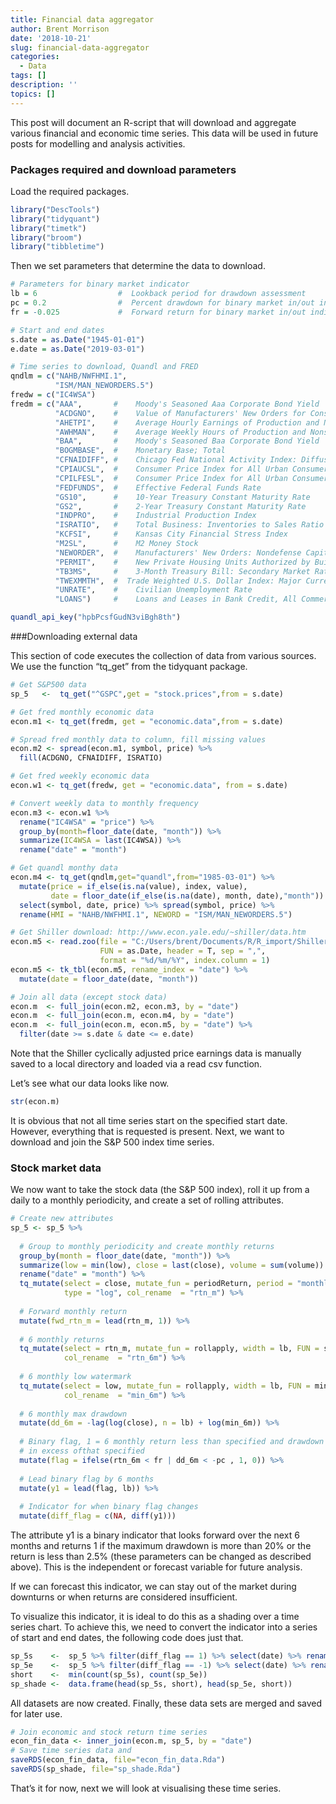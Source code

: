```yaml
---
title: Financial data aggregator
author: Brent Morrison
date: '2018-10-21'
slug: financial-data-aggregator
categories:
  - Data
tags: []
description: ''
topics: []
---
```


This post will document an R-script that will download and aggregate various financial and economic time series. This data will be used in future posts for modelling and analysis activities.  

### Packages required and download parameters


Load the required packages.
```r
library("DescTools")
library("tidyquant")
library("timetk")
library("broom")
library("tibbletime")
```


Then we set parameters that determine the data to download.
```r
# Parameters for binary market indicator
lb = 6                  #  Lookback period for drawdown assessment
pc = 0.2                #  Percent drawdown for binary market in/out indicator cutoff
fr = -0.025             #  Forward return for binary market in/out indicator cutoff

# Start and end dates
s.date = as.Date("1945-01-01")
e.date = as.Date("2019-03-01")

# Time series to download, Quandl and FRED
qndlm = c("NAHB/NWFHMI.1",
          "ISM/MAN_NEWORDERS.5")
fredw = c("IC4WSA")
fredm = c("AAA",       #	Moody's Seasoned Aaa Corporate Bond Yield
          "ACDGNO",    #	Value of Manufacturers' New Orders for Consumer Goods: Consumer
          "AHETPI",    #	Average Hourly Earnings of Production and Nonsupervisory Employees:
          "AWHMAN",    #	Average Weekly Hours of Production and Nonsupervisory Employees:
          "BAA",       #	Moody's Seasoned Baa Corporate Bond Yield
          "BOGMBASE",  #	Monetary Base; Total
          "CFNAIDIFF", #	Chicago Fed National Activity Index: Diffusion Index
          "CPIAUCSL",  #	Consumer Price Index for All Urban Consumers: All Items
          "CPILFESL",  #	Consumer Price Index for All Urban Consumers: All Items Less Food and
          "FEDFUNDS",  #	Effective Federal Funds Rate
          "GS10",      #	10-Year Treasury Constant Maturity Rate
          "GS2",       #	2-Year Treasury Constant Maturity Rate
          "INDPRO",    #	Industrial Production Index
          "ISRATIO",   #	Total Business: Inventories to Sales Ratio
          "KCFSI",     #	Kansas City Financial Stress Index
          "M2SL",      #	M2 Money Stock
          "NEWORDER",  #	Manufacturers' New Orders: Nondefense Capital Goods Excluding Aircraft
          "PERMIT",    #	New Private Housing Units Authorized by Building Permits
          "TB3MS",     #	3-Month Treasury Bill: Secondary Market Rate
          "TWEXMMTH",  #  Trade Weighted U.S. Dollar Index: Major Currencies
          "UNRATE",    #	Civilian Unemployment Rate
          "LOANS")     #	Loans and Leases in Bank Credit, All Commercial Banks 
```

```r
quandl_api_key("hpbPcsfGudN3viBgh8th")
```

###Downloading external data


This section of code executes the collection of data from various sources. We use the function "tq_get" from the tidyquant package.

```r
# Get S&P500 data
sp_5   <-  tq_get("^GSPC",get = "stock.prices",from = s.date)

# Get fred monthly economic data
econ.m1 <- tq_get(fredm, get = "economic.data",from = s.date)

# Spread fred monthly data to column, fill missing values
econ.m2 <- spread(econ.m1, symbol, price) %>% 
  fill(ACDGNO, CFNAIDIFF, ISRATIO)

# Get fred weekly economic data
econ.w1 <- tq_get(fredw, get = "economic.data", from = s.date)

# Convert weekly data to monthly frequency
econ.m3 <- econ.w1 %>% 
  rename("IC4WSA" = "price") %>%
  group_by(month=floor_date(date, "month")) %>% 
  summarize(IC4WSA = last(IC4WSA)) %>%
  rename("date" = "month") 

# Get quandl monthy data
econ.m4 <- tq_get(qndlm,get="quandl",from="1985-03-01") %>%
  mutate(price = if_else(is.na(value), index, value), 
         date = floor_date(if_else(is.na(date), month, date),"month")) %>%
  select(symbol, date, price) %>% spread(symbol, price) %>%
  rename(HMI = "NAHB/NWFHMI.1", NEWORD = "ISM/MAN_NEWORDERS.5") 

# Get Shiller download: http://www.econ.yale.edu/~shiller/data.htm
econ.m5 <- read.zoo(file = "C:/Users/brent/Documents/R/R_import/Shiller.csv",
                    FUN = as.Date, header = T, sep = ",", 
                    format = "%d/%m/%Y", index.column = 1)
econ.m5 <- tk_tbl(econ.m5, rename_index = "date") %>% 
  mutate(date = floor_date(date, "month"))

# Join all data (except stock data)
econ.m  <- full_join(econ.m2, econ.m3, by = "date")
econ.m  <- full_join(econ.m, econ.m4, by = "date")
econ.m  <- full_join(econ.m, econ.m5, by = "date") %>% 
  filter(date >= s.date & date <= e.date)
```
Note that the Shiller cyclically adjusted price earnings data is manually saved to a local directory and loaded via a read csv function.

Let's see what our data looks like now.
```r
str(econ.m)
```
It is obvious that not all time series start on the specified start date. However, everything that is requested is present. Next, we want to download and join the S&P 500 index time series.

### Stock market data

We now want to take the stock data (the S&P 500 index), roll it up from a daily to a monthly periodicity, and create a set of rolling attributes.
```r
# Create new attributes
sp_5 <- sp_5 %>% 
  
  # Group to monthly periodicity and create monthly returns
  group_by(month = floor_date(date, "month")) %>%
  summarize(low = min(low), close = last(close), volume = sum(volume)) %>%
  rename("date" = "month") %>% 
  tq_mutate(select = close, mutate_fun = periodReturn, period = "monthly", 
            type = "log", col_rename  = "rtn_m") %>%
  
  # Forward monthly return
  mutate(fwd_rtn_m = lead(rtn_m, 1)) %>% 
  
  # 6 monthly returns
  tq_mutate(select = rtn_m, mutate_fun = rollapply, width = lb, FUN = sum, 
            col_rename  = "rtn_6m") %>%
  
  # 6 monthly low watermark
  tq_mutate(select = low, mutate_fun = rollapply, width = lb, FUN = min, 
            col_rename  = "min_6m") %>%
  
  # 6 monthly max drawdown
  mutate(dd_6m = -lag(log(close), n = lb) + log(min_6m)) %>%
  
  # Binary flag, 1 = 6 monthly return less than specified and drawdown in
  # in excess ofthat specified 
  mutate(flag = ifelse(rtn_6m < fr | dd_6m < -pc , 1, 0)) %>%
  
  # Lead binary flag by 6 months
  mutate(y1 = lead(flag, lb)) %>%
  
  # Indicator for when binary flag changes
  mutate(diff_flag = c(NA, diff(y1)))
```

The attribute y1 is a binary indicator that looks forward over the next 6 months and returns 1 if the maximum drawdown is more than 20% or the return is less than 2.5% (these parameters can be changed as described above). This is the independent or forecast variable for future analysis.

If we can forecast this indicator, we can stay out of the market during downturns or when returns are considered insufficient.

To visualize this indicator, it is ideal to do this as a shading over a time series chart. To achieve this, we need to convert the indicator into a series of start and end dates, the following code does just that.
```r
sp_5s    <-  sp_5 %>% filter(diff_flag == 1) %>% select(date) %>% rename(start = date)
sp_5e    <-  sp_5 %>% filter(diff_flag == -1) %>% select(date) %>% rename(end = date)
short    <-  min(count(sp_5s), count(sp_5e))
sp_shade <-  data.frame(head(sp_5s, short), head(sp_5e, short))
```

All datasets are now created. Finally, these data sets are merged and saved for later use.
```r
# Join economic and stock return time series
econ_fin_data <- inner_join(econ.m, sp_5, by = "date")
# Save time series data and 
saveRDS(econ_fin_data, file="econ_fin_data.Rda")
saveRDS(sp_shade, file="sp_shade.Rda")
```
That's it for now, next we will look at visualising these time series.